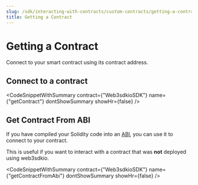 ```yaml
---
slug: /sdk/interacting-with-contracts/custom-contracts/getting-a-contract
title: Getting a Contract
---
```



# Getting a Contract

Connect to your smart contract using its contract address.

## Connect to a contract

<CodeSnippetWithSummary
  contract={"Web3sdkioSDK"}
  name={"getContract"}
  dontShowSummary
  showHr={false}
/>

## Get Contract From ABI

If you have compiled your Solidity code into an [ABI](https://docs.soliditylang.org/en/v0.8.13/abi-spec.html#contract-abi-specification),
you can use it to connect to your contract.

This is useful if you want to interact with a contract that was **not** deployed using web3sdkio.

<div className="row" style={{ marginBottom: 16 }}>
  <div className="col col--12" style={{ padding: 8 }}>
    <QuickstartCard
      name="Guide: Interact with Any Smart Contract using its ABI"
      link="https://blog.web3sdk.io/guides/how-to-use-any-smart-contract-with-web3sdkio-sdk-using-abi/"
      image="/assets/icons/education.png"
    />
  </div>
</div>

<CodeSnippetWithSummary
  contract={"Web3sdkioSDK"}
  name={"getContractFromAbi"}
  dontShowSummary
  showHr={false}
/>
